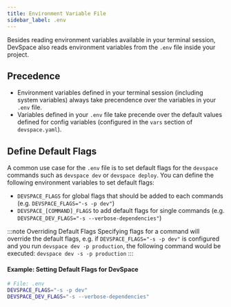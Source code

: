 ```yaml
---
title: Environment Variable File
sidebar_label: .env
---
```


Besides reading environment variables available in your terminal session, DevSpace also reads environment variables from the `.env` file inside your project.

## Precedence
- Environment variables defined in your terminal session (including system variables) always take precendence over the variables in your `.env` file.
- Variables defined in your `.env` file take precende over the default values defined for config variables (configured in the `vars` section of `devspace.yaml`).

## Define Default Flags
A common use case for the `.env` file is to set default flags for the `devspace` commands such as `devspace dev` or `devspace deploy`. You can define the following environment variables to set default flags:
- `DEVSPACE_FLAGS` for global flags that should be added to each commands (e.g. `DEVSPACE_FLAGS="-s -p dev"`)
- `DEVSPACE_[COMMAND]_FLAGS` to add default flags for single commands (e.g. `DEVSPACE_DEV_FLAGS="-s --verbose-dependencies"`)

:::note Overriding Default Flags
Specifying flags for a command will override the default flags, e.g. if `DEVSPACE_FLAGS="-s -p dev"` is configured and you run `devspace dev -p production`, the following command would be executed: `devspace dev -s -p production`
:::

#### Example: Setting Default Flags for DevSpace
```bash
# File: .env
DEVSPACE_FLAGS="-s -p dev"
DEVSPACE_DEV_FLAGS="-s --verbose-dependencies"
```
